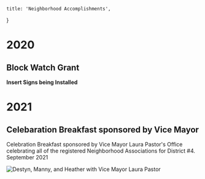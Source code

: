 
    title: 'Neighborhood Accomplishments',
}

# 2020

## Block Watch Grant

**Insert Signs being Installed**

# 2021 

## Celebaration Breakfast sponsored by Vice Mayor

Celebration Breakfast sponsored by Vice Mayor Laura Pastor's Office celebrating all of the registered Neighborhood Associations for District #4. September 2021

![Destyn, Manny, and Heather with Vice Mayor Laura Pastor](/accomplishments/2021/2021_September_CelebrationBreakfast_NeighborhoodAssociationRegistration.jpeg "Destyn, Manny, and Heather with Vice Mayor Laura Pastor")

